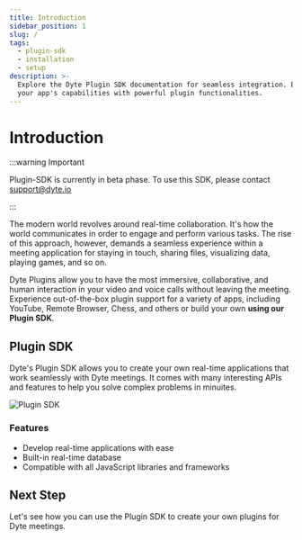 ```yaml
---
title: Introduction
sidebar_position: 1
slug: /
tags:
  - plugin-sdk
  - installation
  - setup
description: >-
  Explore the Dyte Plugin SDK documentation for seamless integration. Enhance
  your app's capabilities with powerful plugin functionalities.
---
```


# Introduction

:::warning Important

Plugin-SDK is currently in beta phase. To use this SDK, please contact
support@dyte.io

:::

The modern world revolves around real-time collaboration. It's how the world
communicates in order to engage and perform various tasks. The rise of this
approach, however, demands a seamless experience within a meeting application
for staying in touch, sharing files, visualizing data, playing games, and so on.

Dyte Plugins allow you to have the most immersive, collaborative, and human
interaction in your video and voice calls without leaving the meeting.
Experience out-of-the-box plugin support for a variety of apps, including
YouTube, Remote Browser, Chess, and others or build your own **using our Plugin
SDK**.

## Plugin SDK

Dyte's Plugin SDK allows you to create your own real-time applications that work
seamlessly with Dyte meetings. It comes with many interesting APIs and features
to help you solve complex problems in minuites.

<img
  src="/static/plugin-sdk/plugin-sdk-cover.png"
  alt="Plugin SDK"
  className="cover-image"
/>

### Features

- Develop real-time applications with ease
- Built-in real-time database
- Compatible with all JavaScript libraries and frameworks

## Next Step

Let's see how you can use the Plugin SDK to create your own plugins for Dyte
meetings.

<head>
  <title>Plugin SDK Introduction</title>
  <meta name="description" content="Explore the Dyte Plugin SDK documentation for seamless integration. Enhance your app's capabilities with powerful plugin functionalities.">
</head>
